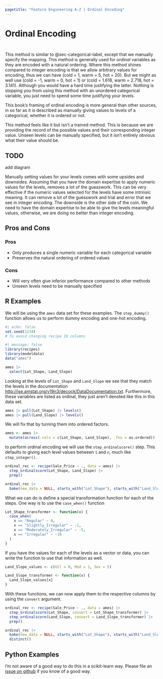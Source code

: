 ```yaml
---
pagetitle: "Feature Engineering A-Z | Ordinal Encoding"
---
```


# Ordinal Encoding {#sec-categorical-ordinal}

::: {style="visibility: hidden; height: 0px;"}
## Ordinal Encoding
:::

This method is similar to @sec-categorical-label, except that we manually specify the mapping. This method is generally used for *ordinal* variables as they are encoded with a natural ordering. Where this method shines compared to integer encoding is that we allow arbitrary values for encoding, thus we can have (cold = 1, warm = 5, hot = 20). But we might as well use (cold = -1, warm = 0, hot = 1) or (cold = 1.618, warm = 2.718, hot = 3.141). Although you would have a hard time justifying the latter. Nothing is stopping you from using this method with an unordered categorical variable, you just need to spend some time justifying your levels.

::: callout-note
This book's framing of ordinal encoding is more general than other sources, in so far as it is described as manually giving values to levels of a categorical, whether it is ordered or not.
:::

This method feels like it but isn't a trained method. This is because we are providing the record of the possible values and their corresponding integer value. Unseen levels can be manually specified, but it isn't entirely obvious what their value should be.

::: {.callout-caution}
# TODO

add diagram
:::

Manually setting values for your levels comes with some upsides and downsides. Assuming that you have the domain expertise to apply numeric values for the levels, removes a lot of the guesswork. This can be very effective if the numeric values selected for the levels have some intrinsic meaning. It can remove a lot of the guesswork and trial and error that we see in integer encoding. The downside is the other side of the coin. We need to have the domain expertise to be able to give the levels meaningful values, otherwise, we are doing no better than integer encoding.

## Pros and Cons

### Pros

-   Only produces a single numeric variable for each categorical variable
-   Preserves the natural ordering of ordered values

### Cons

-   Will very often give inferior performance compared to other methods
-   Unseen levels need to be manually specified

## R Examples

We will be using the `ames` data set for these examples. The `step_dummy()` function allows us to perform dummy encoding and one-hot encoding.

```r
#| echo: false
set.seed(1234)
# To avoid changing recipe ID columns
```

```r
#| message: false
library(recipes)
library(modeldata)
data("ames")

ames |>
  select(Lot_Shape, Land_Slope)
```

Looking at the levels of `Lot_Shape` and `Land_Slope` we see that they match the levels in the documentation <http://jse.amstat.org/v19n3/decock/DataDocumentation.txt>. Furthermore, these variables are listed as ordinal, they just aren't denoted like this in this data set.

```r
ames |> pull(Lot_Shape) |> levels()
ames |> pull(Land_Slope) |> levels()
```

We will fix that by turning them into ordered factors.

```r
ames <- ames |>
  mutate(across(.cols = c(Lot_Shape, Land_Slope), .fns = as.ordered))
```

to perform ordinal encoding we will use the `step_ordinalscore()` step. This defaults to giving each level values between `1` and `n`, much like `step_integer()`.

```r
ordinal_rec <- recipe(Sale_Price ~ ., data = ames) |>
  step_ordinalscore(Lot_Shape, Land_Slope) |>
  prep()

ordinal_rec |>
  bake(new_data = NULL, starts_with("Lot_Shape"), starts_with("Land_Slope"))
```

What we can do is define a special transformation function for each of the steps. One way is to use the `case_when()` function

```r
Lot_Shape_transformer <- function(x) {
  case_when(
    x == "Regular" ~ 0, 
    x == "Slightly_Irregular" ~ -1,
    x == "Moderately_Irregular" ~ -5,
    x == "Irregular" ~ -10
  )
}
```

If you have the values for each of the levels as a vector or data, you can write the function to use that information as well.

```r
Land_Slope_values <- c(Gtl = 0, Mod = 1, Sev = 5)

Land_Slope_transformer <- function(x) {
  Land_Slope_values[x]
}
```

With these functions, we can now apply them to the respective columns by using the `convert` argument.

```r
ordinal_rec <- recipe(Sale_Price ~ ., data = ames) |>
  step_ordinalscore(Lot_Shape, convert = Lot_Shape_transformer) |>
  step_ordinalscore(Land_Slope, convert = Land_Slope_transformer) |>
  prep()

ordinal_rec |>
  bake(new_data = NULL, starts_with("Lot_Shape"), starts_with("Land_Slope")) |>
  distinct()
```

## Python Examples

I'm not aware of a good way to do this in a scikit-learn way. Please file an [issue on github](https://github.com/EmilHvitfeldt/feature-engineering-az/issues/new?assignees=&labels=&projects=&template=general-issue.md&title) if you know of a good way.